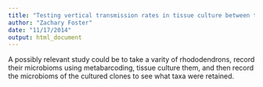 ```yaml
---
title: "Testing vertical transmission rates in tissue culture between taxa"
author: "Zachary Foster"
date: "11/17/2014"
output: html_document
---
```


A possibly relevant study could be to take a varity of rhododendrons, record their microbioms using metabarcoding, tissue culture them, and then record the microbioms of the cultured clones to see what taxa were retained. 